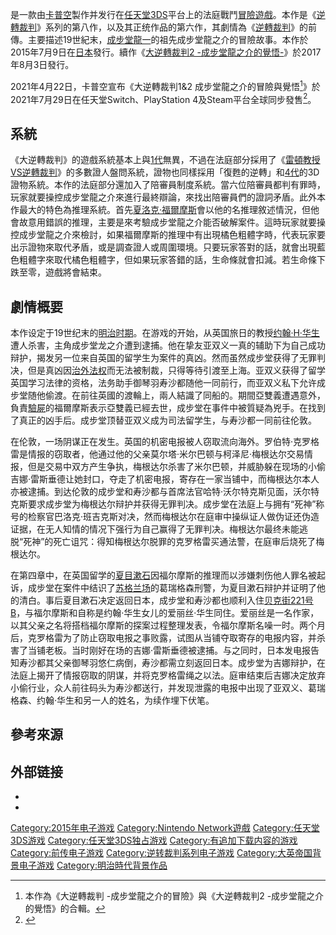 {{NoteTA
| G1=Games
}}
{{Infobox VG
| title = 大逆轉裁判 -成步堂龍之介的冒險-
| japanese = 大逆転裁判 -成歩堂龍ノ介の冒險-
| english = The Great Ace Attorney: Adventures
| image = File:Dai Gyakuten Saiban logo.png
| caption = 日本版遊戲標題
| developer = [[卡普空|卡普空]]
| publisher = 卡普空
| distributor = <!-- Only use this field if it is a different company from the publisher -->
| series = [[逆轉裁判系列|逆轉裁判系列]]
| engine =
| platforms = [[任天堂3DS|任天堂3DS]]、[[任天堂Switch|任天堂Switch]]、[[PlayStation_4|PlayStation 4]]、[[Microsoft_Windows|Microsoft Windows]]、[[Android|Android]]、[[iOS|iOS]]
| released = {{vgr|JP|2015-07-09|WW|2021-07-29}}
| genre = [[文字冒險遊戲|文字冒險]]
| modes =
| director = [[巧舟|巧舟]]
| producer = 小嶋慎太郎
| designer =
| programmer =
| artist = 塗和也
| writer = 巧舟
| composer = {{spml|北川保昌|前馬宏充}}
}}

{{vgname|大逆轉裁判 -成步堂龍之介的冒險-|ja=大逆転裁判 -成歩堂龍ノ介の冒險-|en=The Great Ace Attorney: Adventures|diff=yes}}是一款由[[卡普空|卡普空]]製作并发行在[[任天堂3DS|任天堂3DS]]平台上的法庭戰鬥[[冒險遊戲|冒險遊戲]]。本作是《[[逆轉裁判系列|逆轉裁判]]》系列的第八作，以及其正统作品的第六作，其劇情為《[[逆转裁判_(游戏)|逆轉裁判]]》的前傳。主要描述19世紀末，[[成步堂龍一|成步堂龍一]]的祖先成步堂龍之介的冒險故事。本作於2015年7月9日在[[日本|日本]]發行。續作《[[大逆转裁判2_成步堂龙之介的觉悟|大逆轉裁判2 -成步堂龍之介的覺悟-]]》於2017年8月3日發行。

2021年4月22日，卡普空宣布《大逆轉裁判1&2 成步堂龍之介的冒險與覺悟<ref>本作為《大逆轉裁判 -成步堂龍之介的冒險》與《大逆轉裁判2 -成步堂龍之介的覺悟》的合輯。</ref>》於2021年7月29日在任天堂Switch、PlayStation 4及Steam平台全球同步發售<ref>{{Cite web |url=https://www.toy-people.com/?p=61387 |title=畫質升級遊戲合輯《大逆轉裁判 1&2》 7月底登陸PC/PS4/Switch平台！ |access-date=2021-04-24 |archive-date=2021-04-27 |archive-url=https://web.archive.org/web/20210427193857/https://www.toy-people.com/?p=61387 |dead-url=no }}</ref>。

== 系統 ==

《大逆轉裁判》的遊戲系統基本上與[[逆轉裁判_(遊戲)|1代]]無異，不過在法庭部分採用了《[[雷頓教授VS逆轉裁判|雷頓教授VS逆轉裁判]]》的多數證人盤問系統，證物也同樣採用「復甦的逆轉」和[[逆轉裁判4|4代]]的3D證物系統。本作的法庭部分還加入了陪審員制度系統。當六位陪審員都判有罪時，玩家就要操控成步堂龍之介來進行最終辯論，來找出陪審員們的證詞矛盾。此外本作最大的特色為推理系統。首先[[夏洛克·福爾摩斯|夏洛克·福爾摩斯]]會以他的名推理敘述情況，但他會故意用錯誤的推理，主要是來考驗成步堂龍之介能否破解案件。這時玩家就要操控成步堂龍之介來檢討，如果福爾摩斯的推理中有出現橘色粗體字時，代表玩家要出示證物來取代矛盾，或是調查證人或周圍環境。只要玩家答對的話，就會出現藍色粗體字來取代橘色粗體字，但如果玩家答錯的話，生命條就會扣減。若生命條下跌至零，遊戲將會結束。

== 劇情概要 ==
{{See also|逆转裁判系列角色列表}}
本作设定于19世纪末的[[明治时期|明治时期]]。在游戏的开始，从英国旅日的教授[[约翰·H·华生|约翰·H·华生]]遭人杀害，主角成步堂龙之介遭到逮捕。他在挚友亚双义一真的辅助下为自己成功辩护，揭发另一位来自英国的留学生为案件的真凶。然而虽然成步堂获得了无罪判决，但是真凶因[[治外法权|治外法权]]而无法被制裁，只得等待引渡至上海。亚双义获得了留学英国学习法律的资格，法务助手御琴羽寿沙都随他一同前行，而亚双义私下允许成步堂随他偷渡。在前往英國的渡輪上，兩人結識了同船的{{link-en|夏洛克·福爾摩斯 (逆轉裁判)|Herlock Sholmes (Ace Attorney)|福爾摩斯}}。期間亞雙義遭遇意外，負責[[驗屍|驗屍]]的福爾摩斯表示亞雙義已經去世，成步堂在事件中被質疑為兇手。在找到了真正的凶手后。成步堂顶替亚双义成为司法留学生，与寿沙都一同前往伦敦。

在伦敦，一场阴谋正在发生。英国的机密电报被人窃取流向海外。罗伯特·克罗格雷是情报的窃取者，他通过他的父亲莫尔塔·米尔巴顿与柯泽尼·梅根达尔交易情报，但是交易中双方产生争执，梅根达尔杀害了米尔巴顿，并威胁躲在现场的小偷吉娜·雷斯垂德让她封口，夺走了机密电报，寄存在一家当铺中，而梅根达尔本人亦被逮捕。到达伦敦的成步堂和寿沙都与首席法官哈特·沃尔特克斯见面，沃尔特克斯要求成步堂为梅根达尔辩护并获得无罪判决。成步堂在法庭上与拥有“死神”称号的检察官巴洛克·班吉克斯对决，然而梅根达尔在庭审中操纵证人做伪证还伪造证据，在无人知情的情况下强行为自己赢得了无罪判决。梅根达尔最终未能逃脱“死神”的死亡诅咒：得知梅根达尔脱罪的克罗格雷买通法警，在庭审后烧死了梅根达尔。

在第四章中，在英国留学的[[夏目漱石|夏目漱石]]因福尔摩斯的推理而以涉嫌刺伤他人罪名被起诉，成步堂在案件中结识了[[苏格兰场|苏格兰场]]的葛瑞格森刑警，为夏目漱石辩护并证明了他的清白。事后夏目漱石决定返回日本，成步堂和寿沙都也顺利入住[[贝克街221号B|贝克街221号B]]，与福尔摩斯和自称是约翰·华生女儿的爱丽丝·华生同住。爱丽丝是一名作家，以其父亲之名将搭档福尔摩斯的探案过程整理发表，令福尔摩斯名噪一时。两个月后，克罗格雷为了防止窃取电报之事败露，试图从当铺夺取寄存的电报内容，并杀害了当铺老板。当时刚好在场的吉娜·雷斯垂德被逮捕。与之同时，日本发电报告知寿沙都其父亲御琴羽悠仁病倒，寿沙都需立刻返回日本。成步堂为吉娜辩护，在法庭上揭开了情报窃取的阴谋，并将克罗格雷绳之以法。庭审结束后吉娜决定放弃小偷行业，众人前往码头为寿沙都送行，并发现泄露的电报中出现了亚双义、葛瑞格森、约翰·华生和另一人的姓名，为续作埋下伏笔。

== 參考來源 ==
{{reflist}}

== 外部链接 ==
* {{Official|http://www.capcom.co.jp/dai-gyakuten/}}{{jp icon}}
* {{vndb|15125|v}}

{{逆轉裁判系列}}
{{Sherlock Holmes video games}}

{{DEFAULTSORT:Dai Gyakuten Saiban Naruhodou Ryuunosuke no Bouken}}
[[Category:2015年电子游戏|Category:2015年电子游戏]]
[[Category:Nintendo_Network遊戲|Category:Nintendo Network遊戲]]
[[Category:任天堂3DS游戏|Category:任天堂3DS游戏]]
[[Category:任天堂3DS独占游戏|Category:任天堂3DS独占游戏]]
[[Category:有追加下载内容的游戏|Category:有追加下载内容的游戏]]
[[Category:前传电子游戏|Category:前传电子游戏]]
[[Category:逆转裁判系列电子游戏|Category:逆转裁判系列电子游戏]]
[[Category:大英帝国背景电子游戏|Category:大英帝国背景电子游戏]]
[[Category:明治時代背景作品|Category:明治時代背景作品]]